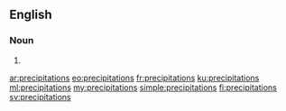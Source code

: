 {{also|précipitations}}
==English==

===Noun===
{{head|en|noun plural form}}

# {{plural of|precipitation|lang=en}}

[[ar:precipitations]]
[[eo:precipitations]]
[[fr:precipitations]]
[[ku:precipitations]]
[[ml:precipitations]]
[[my:precipitations]]
[[simple:precipitations]]
[[fi:precipitations]]
[[sv:precipitations]]